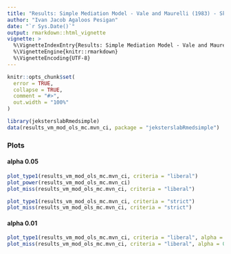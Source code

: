 ```yaml
---
title: "Results: Simple Mediation Model - Vale and Maurelli (1983) - Skewness = 2, Kurtosis = 7 - Complete Data - Monte Carlo Method Confidence Intervals with Ordinary Least Squares Parameter Estimates and Standard Errors"
author: "Ivan Jacob Agaloos Pesigan"
date: "`r Sys.Date()`"
output: rmarkdown::html_vignette
vignette: >
  %\VignetteIndexEntry{Results: Simple Mediation Model - Vale and Maurelli (1983) - Skewness = 2, Kurtosis = 7 - Complete Data - Monte Carlo Method Confidence Intervals with Ordinary Least Squares Parameter Estimates and Standard Errors}
  %\VignetteEngine{knitr::rmarkdown}
  %\VignetteEncoding{UTF-8}
---
```


```r
knitr::opts_chunk$set(
  error = TRUE,
  collapse = TRUE,
  comment = "#>",
  out.width = "100%"
)
```

```r
library(jeksterslabRmedsimple)
data(results_vm_mod_ols_mc.mvn_ci, package = "jeksterslabRmedsimple")
```

### Plots

#### alpha 0.05

```r
plot_type1(results_vm_mod_ols_mc.mvn_ci, criteria = "liberal")
plot_power(results_vm_mod_ols_mc.mvn_ci)
plot_miss(results_vm_mod_ols_mc.mvn_ci, criteria = "liberal")
```

```r
plot_type1(results_vm_mod_ols_mc.mvn_ci, criteria = "strict")
plot_miss(results_vm_mod_ols_mc.mvn_ci, criteria = "strict")
```

#### alpha 0.01

```r
plot_type1(results_vm_mod_ols_mc.mvn_ci, criteria = "liberal", alpha = 0.01)
plot_miss(results_vm_mod_ols_mc.mvn_ci, criteria = "liberal", alpha = 0.01)
```
